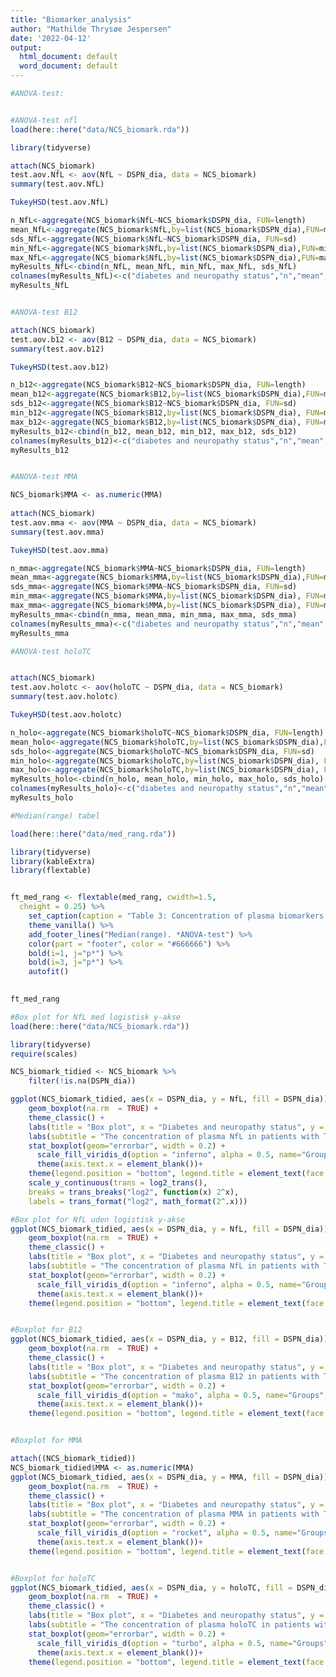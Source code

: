 ```yaml
---
title: "Biomarker_analysis"
author: "Mathilde Thrysøe Jespersen"
date: '2022-04-12'
output:
  html_document: default
  word_document: default
---
```


```r

#ANOVA-test:


#ANOVA-test nfl
load(here::here("data/NCS_biomark.rda"))

library(tidyverse)

attach(NCS_biomark)
test.aov.NfL <- aov(NfL ~ DSPN_dia, data = NCS_biomark)
summary(test.aov.NfL)

TukeyHSD(test.aov.NfL)

n_NfL<-aggregate(NCS_biomark$NfL~NCS_biomark$DSPN_dia, FUN=length)
mean_NfL<-aggregate(NCS_biomark$NfL,by=list(NCS_biomark$DSPN_dia),FUN=mean, na.rm=TRUE)
sds_NfL<-aggregate(NCS_biomark$NfL~NCS_biomark$DSPN_dia, FUN=sd)
min_NfL<-aggregate(NCS_biomark$NfL,by=list(NCS_biomark$DSPN_dia),FUN=min, na.rm=TRUE)
max_NfL<-aggregate(NCS_biomark$NfL,by=list(NCS_biomark$DSPN_dia),FUN=max, na.rm=TRUE)
myResults_NfL<-cbind(n_NfL, mean_NfL, min_NfL, max_NfL, sds_NfL)
colnames(myResults_NfL)<-c("diabetes and neuropathy status","n","mean","range","st.dev.")
myResults_NfL


#ANOVA-test B12

attach(NCS_biomark)
test.aov.b12 <- aov(B12 ~ DSPN_dia, data = NCS_biomark)
summary(test.aov.b12)

TukeyHSD(test.aov.b12)

n_b12<-aggregate(NCS_biomark$B12~NCS_biomark$DSPN_dia, FUN=length)
mean_b12<-aggregate(NCS_biomark$B12,by=list(NCS_biomark$DSPN_dia),FUN=mean, na.rm=TRUE)
sds_b12<-aggregate(NCS_biomark$B12~NCS_biomark$DSPN_dia, FUN=sd)
min_b12<-aggregate(NCS_biomark$B12,by=list(NCS_biomark$DSPN_dia), FUN=min, na.rm=TRUE)
max_b12<-aggregate(NCS_biomark$B12,by=list(NCS_biomark$DSPN_dia), FUN=max, na.rm=TRUE)
myResults_b12<-cbind(n_b12, mean_b12, min_b12, max_b12, sds_b12)
colnames(myResults_b12)<-c("diabetes and neuropathy status","n","mean","min", "max","st.dev.")
myResults_b12


#ANOVA-test MMA

NCS_biomark$MMA <- as.numeric(MMA)
                                
attach(NCS_biomark)
test.aov.mma <- aov(MMA ~ DSPN_dia, data = NCS_biomark)
summary(test.aov.mma)

TukeyHSD(test.aov.mma)

n_mma<-aggregate(NCS_biomark$MMA~NCS_biomark$DSPN_dia, FUN=length)
mean_mma<-aggregate(NCS_biomark$MMA,by=list(NCS_biomark$DSPN_dia),FUN=mean, na.rm=TRUE)
sds_mma<-aggregate(NCS_biomark$MMA~NCS_biomark$DSPN_dia, FUN=sd)
min_mma<-aggregate(NCS_biomark$MMA,by=list(NCS_biomark$DSPN_dia), FUN=min, na.rm=TRUE)
max_mma<-aggregate(NCS_biomark$MMA,by=list(NCS_biomark$DSPN_dia), FUN=max, na.rm=TRUE)
myResults_mma<-cbind(n_mma, mean_mma, min_mma, max_mma, sds_mma)
colnames(myResults_mma)<-c("diabetes and neuropathy status","n","mean","min", "max","st.dev.")
myResults_mma

#ANOVA-test holoTC


attach(NCS_biomark)
test.aov.holotc <- aov(holoTC ~ DSPN_dia, data = NCS_biomark)
summary(test.aov.holotc)

TukeyHSD(test.aov.holotc)

n_holo<-aggregate(NCS_biomark$holoTC~NCS_biomark$DSPN_dia, FUN=length)
mean_holo<-aggregate(NCS_biomark$holoTC,by=list(NCS_biomark$DSPN_dia),FUN=mean, na.rm=TRUE)
sds_holo<-aggregate(NCS_biomark$holoTC~NCS_biomark$DSPN_dia, FUN=sd)
min_holo<-aggregate(NCS_biomark$holoTC,by=list(NCS_biomark$DSPN_dia), FUN=min, na.rm=TRUE)
max_holo<-aggregate(NCS_biomark$holoTC,by=list(NCS_biomark$DSPN_dia), FUN=max, na.rm=TRUE)
myResults_holo<-cbind(n_holo, mean_holo, min_holo, max_holo, sds_holo)
colnames(myResults_holo)<-c("diabetes and neuropathy status","n","mean","min", "max","st.dev.")
myResults_holo

```
```r

#Median(range) tabel 

load(here::here("data/med_rang.rda"))

library(tidyverse)
library(kableExtra)
library(flextable)


ft_med_rang <- flextable(med_rang, cwidth=1.5,
  cheight = 0.25) %>% 
    set_caption(caption = "Table 3: Concentration of plasma biomarkers in participants with Type 1 diabetes and neuropathy, with Type 1 diabetes without neuropathy and in control group") %>% 
    theme_vanilla() %>% 
    add_footer_lines("Median(range). *ANOVA-test") %>% 
    color(part = "footer", color = "#666666") %>% 
    bold(i=1, j="p*") %>% 
    bold(i=3, j="p*") %>% 
    autofit() 
    

ft_med_rang
```

```r

#Box plot for NfL med logistisk y-akse
load(here::here("data/NCS_biomark.rda"))

library(tidyverse)
require(scales)

NCS_biomark_tidied <- NCS_biomark %>% 
    filter(!is.na(DSPN_dia))

ggplot(NCS_biomark_tidied, aes(x = DSPN_dia, y = NfL, fill = DSPN_dia)) +
    geom_boxplot(na.rm  = TRUE) +
    theme_classic() +
    labs(title = "Box plot", x = "Diabetes and neuropathy status", y = "log plasma NfL-level (ng/l)") + 
    labs(subtitle = "The concentration of plasma NfL in patients with Type 1 diabetes with and without neuropathy and in control participants")+
    stat_boxplot(geom="errorbar", width = 0.2) +
      scale_fill_viridis_d(option = "inferno", alpha = 0.5, name="Groups", labels=c("Controls","T1D w/o DN","T1D with DN"))+
      theme(axis.text.x = element_blank())+
    theme(legend.position = "bottom", legend.title = element_text(face = "bold"))+
    scale_y_continuous(trans = log2_trans(),
    breaks = trans_breaks("log2", function(x) 2^x),
    labels = trans_format("log2", math_format(2^.x)))

#Box plot for NfL uden logistisk y-akse
ggplot(NCS_biomark_tidied, aes(x = DSPN_dia, y = NfL, fill = DSPN_dia)) +
    geom_boxplot(na.rm  = TRUE) +
    theme_classic() +
    labs(title = "Box plot", x = "Diabetes and neuropathy status", y = "plasma NfL-level (ng/l)") + 
    labs(subtitle = "The concentration of plasma NfL in patients with Type 1 diabetes with and without neuropathy and in control participants")+
    stat_boxplot(geom="errorbar", width = 0.2) +
      scale_fill_viridis_d(option = "inferno", alpha = 0.5, name="Groups", labels=c("Controls","T1D w/o DN","T1D with DN"))+
      theme(axis.text.x = element_blank())+
    theme(legend.position = "bottom", legend.title = element_text(face = "bold"))


#Boxplot for B12 
ggplot(NCS_biomark_tidied, aes(x = DSPN_dia, y = B12, fill = DSPN_dia)) +
    geom_boxplot(na.rm  = TRUE) +
    theme_classic() +
    labs(title = "Box plot", x = "Diabetes and neuropathy status", y = "plasma B12-level (pmol/l)") + 
    labs(subtitle = "The concentration of plasma B12 in patients with Type 1 diabetes with and without neuropathy and in control participants")+
    stat_boxplot(geom="errorbar", width = 0.2) +
      scale_fill_viridis_d(option = "mako", alpha = 0.5, name="Groups", labels=c("Controls","T1D w/o DN","T1D with DN"))+
      theme(axis.text.x = element_blank())+
    theme(legend.position = "bottom", legend.title = element_text(face = "bold"))


#Boxplot for MMA

attach((NCS_biomark_tidied))
NCS_biomark_tidied$MMA <- as.numeric(MMA)
ggplot(NCS_biomark_tidied, aes(x = DSPN_dia, y = MMA, fill = DSPN_dia)) +
    geom_boxplot(na.rm  = TRUE) +
    theme_classic() +
    labs(title = "Box plot", x = "Diabetes and neuropathy status", y = "plasma MMA-level (umol/l)") + 
    labs(subtitle = "The concentration of plasma MMA in patients with Type 1 diabetes with and without neuropathy and in control participants")+
    stat_boxplot(geom="errorbar", width = 0.2) +
      scale_fill_viridis_d(option = "rocket", alpha = 0.5, name="Groups", labels=c("Controls","T1D w/o DN","T1D with DN"))+
      theme(axis.text.x = element_blank())+
    theme(legend.position = "bottom", legend.title = element_text(face = "bold"))


#Boxplot for holoTC
ggplot(NCS_biomark_tidied, aes(x = DSPN_dia, y = holoTC, fill = DSPN_dia)) +
    geom_boxplot(na.rm  = TRUE) +
    theme_classic() +
    labs(title = "Box plot", x = "Diabetes and neuropathy status", y = "plasma holoTC-level (pmol/l)") + 
    labs(subtitle = "The concentration of plasma holoTC in patients with Type 1 diabetes with and without neuropathy and in control participants")+
    stat_boxplot(geom="errorbar", width = 0.2) +
      scale_fill_viridis_d(option = "turbo", alpha = 0.5, name="Groups", labels=c("Controls","T1D w/o DN","T1D with DN"))+
      theme(axis.text.x = element_blank())+
    theme(legend.position = "bottom", legend.title = element_text(face = "bold"))
```

